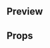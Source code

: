 
<Meta title="Logo" component={Logo} />

## Preview

<Preview>
  <Story name="Logo">
    <Logo
      isLarge={boolean('Is Large', false)}
      grayLogo={boolean('Gray Logo', false)}
      hideOnMobile={boolean('Hide On Mobile', false)}
    />
  </Story>
</Preview>

## Props

<Props of={Logo} />
